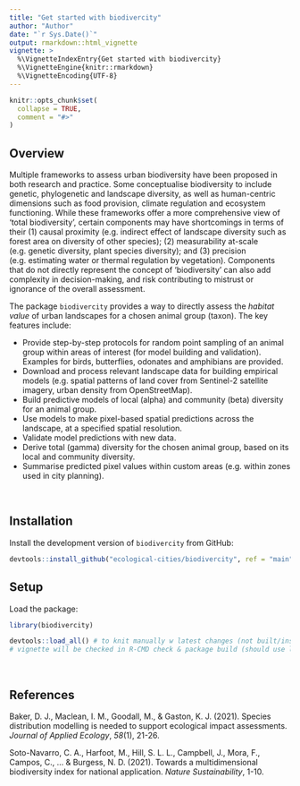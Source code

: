 ```yaml
---
title: "Get started with biodivercity"
author: "Author"
date: "`r Sys.Date()`"
output: rmarkdown::html_vignette
vignette: >
  %\VignetteIndexEntry{Get started with biodivercity}
  %\VignetteEngine{knitr::rmarkdown}
  %\VignetteEncoding{UTF-8}
---
```


```r
knitr::opts_chunk$set(
  collapse = TRUE,
  comment = "#>"
)
```

## Overview

Multiple frameworks to assess urban biodiversity have been proposed in both research and practice. Some conceptualise biodiversity to include genetic, phylogenetic and landscape diversity, as well as human-centric dimensions such as food provision, climate regulation and ecosystem functioning. While these frameworks offer a more comprehensive view of ‘total biodiversity’, certain components may have shortcomings in terms of their (1) causal proximity (e.g. indirect effect of landscape diversity such as forest area on diversity of other species); (2) measurability at-scale (e.g. genetic diversity, plant species diversity); and (3) precision (e.g. estimating water or thermal regulation by vegetation). Components that do not directly represent the concept of 'biodiversity' can also add complexity in decision-making, and risk contributing to mistrust or ignorance of the overall assessment. 

The package `biodivercity` provides a way to directly assess the _habitat value_ of urban landscapes for a chosen animal group (taxon). The key features include:

- Provide step-by-step protocols for random point sampling of an animal group within areas of interest (for model building and validation). Examples for birds, butterflies, odonates and amphibians are provided.
- Download and process relevant landscape data for building empirical models (e.g. spatial patterns of land cover from Sentinel-2 satellite imagery, urban density from OpenStreetMap).
- Build predictive models of local (alpha) and community (beta) diversity for an animal group.
- Use models to make pixel-based spatial predictions across the landscape, at a specified spatial resolution.
- Validate model predictions with new data.
- Derive total (gamma) diversity for the chosen animal group, based on its local and community diversity.
- Summarise predicted pixel values within custom areas (e.g. within zones used in city planning).

<br>

## Installation

Install the development version of `biodivercity` from GitHub:

```r
devtools::install_github("ecological-cities/biodivercity", ref = "main")
```

## Setup

Load the package:

```r
library(biodivercity)
```

```r
devtools::load_all() # to knit manually w latest changes (not built/installed yet)
# vignette will be checked in R-CMD check & package build (should use library(home2park))
```


<br>

## References

Baker, D. J., Maclean, I. M., Goodall, M., & Gaston, K. J. (2021). Species distribution modelling is needed to support ecological impact assessments. _Journal of Applied Ecology_, _58_(1), 21-26.

Soto-Navarro, C. A., Harfoot, M., Hill, S. L. L., Campbell, J., Mora, F., Campos, C., ... & Burgess, N. D. (2021). Towards a multidimensional biodiversity index for national application. _Nature Sustainability_, 1-10.







